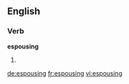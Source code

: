 ==English==

===Verb===
'''espousing'''

# {{present participle of|[[espouse]]}}

[[de:espousing]]
[[fr:espousing]]
[[vi:espousing]]